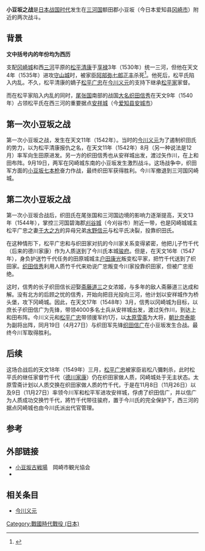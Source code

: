 {{japanese|image=Site_of_Azukizaka_Battle.jpg|japanese=小豆坂の戦い|kana=あずきざかのたたかい|romaji=Azukizaka no tatakai}}
{{Campaignbox 织田家重大战役}}
'''小豆坂之战'''是[[战国时代_(日本)|日本战国时代]]发生在[[三河国|三河国]]额田郡小豆坂（今日本爱知县[[冈崎市|冈崎市]]）附近的两次战斗。

== 背景 ==
'''文中括号内的年份均为西历'''

支配[[冈崎城|冈崎城]]和西[[三河国|三河]]平原的[[松平清康|松平清康]]于[[享祿|享禄]]3年（1530年）统一三河，但他在天文4年（1535年）进攻[[守山城|守山城]]时，被家臣[[阿部正丰|阿部弥七郎正丰]]杀死<ref>{{Cite book|title=陈杰 《日本战国史》 第223页|last=|first=|publisher=|year=|isbn=|location=|pages=}}</ref>。他死后，松平氏陷入内乱。不久，松平清康的嫡子[[松平广忠|松平广忠]]在[[今川义元|今川义元]]的支持下继承[[松平家|松平家]]家督。

而在松平家陷入内乱的同时，[[尾张国|尾张国]]南部的战国[[大名_(稱謂)|大名]][[織田信秀|织田信秀]]在天文9年（1540年）占领松平氏在西三河的重要据点[[安祥城|安祥城]]（今[[爱知县|爱知县]][[安城市_(日本)|安城市]]）

== 第一次小豆坂之战 ==
第一次小豆坂之战，发生在天文11年（1542年）。当时的[[今川义元|今川义元]]为了遏制织田氏的势力，以为松平清康报仇之名，在天文11年（1542年）8月（另一种说法是12月）率军向生田原进发。另一方的织田信秀也从安祥城出发，渡过矢作川，在上和田布阵。9月19日，两军在冈崎城东南的小豆坂发生激烈战斗。这场战争中，织田军方面的[[小豆坂七本槍|小豆坂七本枪]]奋力作战，最终织田军获得胜利。今川军撤退到三河国冈崎城。
{{Infobox military conflict|conflict=第一次小豆坂之战|partof=[[战国时代_(日本)|日本战国时代]]|date=天文11年8月10日（1542年9月19日）|place=[[三河国|三河国]]额田郡小豆坂（爱知县冈崎市[[羽根町_(冈崎市)|羽根町]]字小豆坂・同市[[美合町|美合町]]字小豆坂）|result=织田军胜利|combatant1=[[image:Oda_emblem.svg|15px]] 织田军|combatant2=[[File:Ashikaga_mon.svg|15px]] 今川军|commander1=[[织田信秀|织田信秀]]|commander2=[[今川义元|今川义元]]|strength1=約3500|strength2=約7500|casualties1=約240|casualties2=約400}}

== 第二次小豆坂之战 ==
第一次小豆坂合战后，织田氏在尾张国和三河国边境的影响力逐渐提高，天文13年（1544年），掌控三河国碧海郡[[刈谷城|刈谷城]]（今刈谷市）附近一带，也是冈崎城城主松平广忠之妻[[傳通院|于大之方]]的异母兄弟[[水野信元|水野信元]]与松平氏决裂，投靠织田氏。

在这种情形下，松平广忠和与织田家对抗的今川家关系变得紧密，他把儿子竹千代（后来的德川家康）作为人质送到了今川氏本城[[骏府城|骏府]]。但是，在天文16年（1547年），身负护送竹千代任务的田原城城主[[戶田康光|户田康光]]叛变松平家，把竹千代送到了织田家。[[織田信秀|织田信秀]]利用人质竹千代来劝说广忠叛变今川家投靠织田家，但被广忠拒绝。

这时，信秀的长子织田信长迎娶[[齋藤道三|斋藤道三]]之女浓姬，与多年的敌人斋藤道三达成和解。没有北方的后顾之忧的信秀，开始向把目光投向三河，他计划以安祥城作为桥头堡，攻下冈崎城。因此，在天文17年（1548年）3月，信秀以冈崎城为目标，以庶长子织田信广为先锋，带领4000多名士兵从安祥城出发，渡过矢作川，到达上和田布阵。今川义元和[[松平广忠|松平广忠]]带领援军约1万，以[[太原雪齋|太原雪斋]]为大将，[[朝比奈泰能|朝比奈泰能]]为副将出阵，同月19日（4月27日）与织田军先锋[[織田信廣|织田信广]]在小豆坂发生合战。最终今川军取得胜利。
{{Infobox military conflict|conflict=第二次小豆坂之战|partof=[[战国时代_(日本)|日本战国时代]]|date=天文17年3月19日（1548年4月27日）|place=三河国额田郡小豆坂（爱知县冈崎市羽根町字小豆坂・同市美合町字小豆坂）|result=织田军战败|combatant1=[[image:Oda_emblem.svg|15px]] 织田军|combatant2=[[File:Ashikaga_mon.svg|15px]] 今川・[[File:Tokugawa_family_crest.svg|15px]] 松平联军|commander1=[[织田信秀|织田信秀]]<br>[[织田信广|织田信广]]{{POW}}|commander2=[[松平广忠|松平广忠]]<br>[[太原雪斋|太原雪斋]]<br>[[File:Hidari_mitsudomoe.svg|15px]] [[朝比奈泰能|朝比奈泰能]]|strength1=约4000|strength2=松平军 未知<br>今川军 约10000|casualties1=約800|casualties2=約200}}

== 后续 ==
这场合战后的天文18年（1549年）三月，[[松平广忠|松平广忠]]被家臣岩松八彌刺杀，此时松平氏的继任家督竹千代（[[德川家康|德川家康]]）仍在织田家做人质，冈崎城处于无主状态。太原雪斋计划以人质交换在织田家做人质的竹千代，于是在11月8日（11月26日）以及9日（11月27日）率领今川军和松平军进攻安祥城，俘虏了织田信广，并以信广为人质成功交换竹千代，將竹千代带往骏府，置于今川氏的完全保护下，西三河的据点冈崎城也由今川氏派出代官管理。

== 参考 ==
{{Reflist|2}}

== 外部链接 ==
* [https://web.archive.org/web/20111015230504/http://okazaki-kanko.jp/spot/kj1_00116.htm 小豆坂古戦場]　岡崎市観光協会
* {{cite news|title= 小豆坂　今川・織田、合戦回数は謎|author= 林辰浩|newspaper= [[朝日新聞|朝日新聞]]|date= 2009-07-23|url= http://www.asahi.com/travel/kosenjo/TKY200907220279.html|accessdate= 2011-03-11|archive-date= 2020-12-11|archive-url= https://web.archive.org/web/20201211024616/http://www.asahi.com/travel/kosenjo/TKY200907220279.html|dead-url= no}}

== 相关条目 ==
* [[今川义元|今川义元]]

[[Category:戰國時代戰役_(日本)|Category:戰國時代戰役 (日本)]]